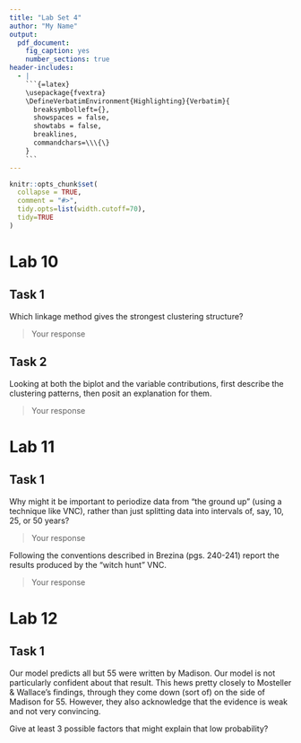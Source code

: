 ```yaml
---
title: "Lab Set 4"
author: "My Name"
output:
  pdf_document:
    fig_caption: yes
    number_sections: true
header-includes:
  - |
    ```{=latex}
    \usepackage{fvextra}
    \DefineVerbatimEnvironment{Highlighting}{Verbatim}{
      breaksymbolleft={}, 
      showspaces = false,
      showtabs = false,
      breaklines,
      commandchars=\\\{\}
    }
    ```
---
```



```r
knitr::opts_chunk$set(
  collapse = TRUE,
  comment = "#>",
  tidy.opts=list(width.cutoff=70),
  tidy=TRUE
)
```

# Lab 10

## Task 1

Which linkage method gives the strongest clustering structure?

> Your response

## Task 2

Looking at both the biplot and the variable contributions, first describe the clustering patterns, then posit an explanation for them. 

> Your response

# Lab 11

## Task 1

Why might it be important to periodize data from "the ground up" (using a technique like VNC), rather than just splitting data into intervals of, say, 10, 25, or 50 years?

> Your response

Following the conventions described in Brezina (pgs. 240-241) report the results produced by the "witch hunt" VNC.

> Your response

# Lab 12

## Task 1

Our model predicts all but 55 were written by Madison. Our model is not particularly confident about that result. This hews pretty closely to Mosteller & Wallace's findings, through they come down (sort of) on the side of Madison for 55. However, they also acknowledge that the evidence is weak and not very convincing.

Give at least 3 possible factors that might explain that low probability?


